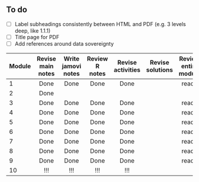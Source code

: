 ## To do

-   [ ] Label subheadings consistently between HTML and PDF (e.g. 3 levels deep, like 1.1.1)
-   [ ] Title page for PDF
-   [ ] Add references around data sovereignty

| Module | Revise main notes | Write jamovi notes | Review R notes | Revise activities | Revise solutions | Review entire module |
|-----------|:---------:|:---------:|:---------:|:---------:|:---------:|:---------:|
| 1 | Done | Done | Done | Done |  | ready |
| 2 | Done |  |  |  |  |  |
| 3 | Done | Done | Done | Done |  | ready |
| 4 | Done | Done | Done | Done |  | ready |
| 5 | Done | Done | Done | Done |  | ready |
| 6 | Done | Done | Done | Done |  | ready |
| 7 | Done | Done | Done | Done |  | ready |
| 8 | Done | Done | Done | Done |  | ready |
| 9 | Done | Done | Done | Done |  | ready |
| 10 | !!! | !!! | !!! | !!! |  |  |
